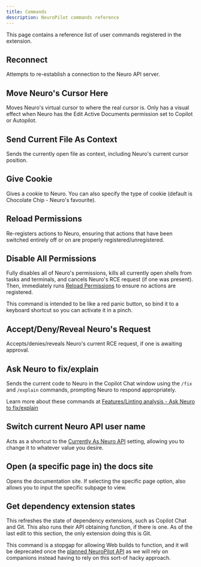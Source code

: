 ```yaml
---
title: Commands
description: NeuroPilot commands reference
---
```



This page contains a reference list of user commands registered in the extension.

## Reconnect

Attempts to re-establish a connection to the Neuro API server.

## Move Neuro's Cursor Here

Moves Neuro's virtual cursor to where the real cursor is.
Only has a visual effect when Neuro has the Edit Active Documents permission set to Copilot or Autopilot.

## Send Current File As Context

Sends the currently open file as context, including Neuro's current cursor position.

## Give Cookie

Gives a cookie to Neuro.
You can also specify the type of cookie (default is Chocolate Chip - Neuro's favourite).

## Reload Permissions

Re-registers actions to Neuro, ensuring that actions that have been switched entirely off or on are properly registered/unregistered.

## Disable All Permissions

Fully disables all of Neuro's permissions, kills all currently open shells from tasks and terminals, and cancels Neuro's RCE request (if one was present).
Then, immediately runs [Reload Permissions](#reload-permissions) to ensure no actions are registered.

<Aside type="tip">

This command is intended to be like a red panic button, so bind it to a keyboard shortcut so you can activate it in a pinch.

</Aside>

## Accept/Deny/Reveal Neuro's Request

Accepts/denies/reveals Neuro's current RCE request, if one is awaiting approval.

## Ask Neuro to fix/explain

Sends the current code to Neuro in the Copilot Chat window using the `/fix` and `/explain` commands, prompting Neuro to respond appropriately.

Learn more about these commands at [Features/Linting analysis - Ask Neuro to fix/explain](/neuropilot/reference/features/linting-analysis#ask-neuro-to-fixexplain)

## Switch current Neuro API user name

Acts as a shortcut to the [Currently As Neuro API](/neuropilot/reference/settings#currently-as-neuro-api) setting, allowing you to change it to whatever value you desire.

## Open (a specific page in) the docs site

Opens the documentation site. If selecting the specific page option, also allows you to input the specific subpage to view.

## Get dependency extension states

This refreshes the state of dependency extensions, such as Copilot Chat and Git.
This also runs their API obtaining function, if there is one. As of the last edit to this section, the only extension doing this is Git.

This command is a stopgap for allowing Web builds to function, and it will be deprecated once the [planned NeuroPilot API](https://github.com/Pasu4/neuropilot/issues/45) as we will rely on companions instead having to rely on this sort-of hacky approach.

